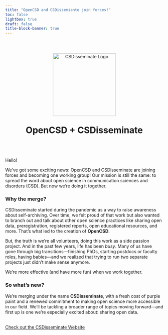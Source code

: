 ```yaml
---
title: "OpenCSD and CSDissemiante join forces!"
toc: false
lightbox: true
draft: false
title-block-banner: true
---
```


:::: {style="text-align: center; padding-top: 2em; padding-bottom: 2em;"}
<img src="Images/CSDisseminate Logo_White Logo_Purple Background Circle.png" alt="CSDisseminate Logo" style="width: 200px;"/>

::: {style="font-size: 2em; font-weight: 700; margin-top: 1em;"}
OpenCSD + CSDisseminate
:::
::::

Hello!

We’ve got some exciting news: OpenCSD and CSDisseminate are joining forces and becoming one working group! Our mission is still the same: to spread the word about open science in communication sciences and disorders (CSD). But now we’re doing it together.

### Why the merge?

CSDisseminate started during the pandemic as a way to raise awareness about self-archiving. Over time, we felt proud of that work but also wanted to branch out and talk about other open science practices like sharing open data, preregistration, registered reports, open educational resources, and more. That’s what led to the creation of **OpenCSD**.

But, the truth is we’re all volunteers, doing this work as a side passion project. And in the past few years, life has been *busy*. Many of us have gone through big transitions—finishing PhDs, starting postdocs or faculty roles, having babies—and we realized that trying to run two separate projects just didn’t make sense anymore.

We’re more effective (and have more fun) when we work together.

### So what’s new?

We’re merging under the name **CSDisseminate**, with a fresh coat of purple paint and a renewed commitment to making open science more accessible in our field. We’ll be tackling a broader range of topics moving forward—and first up is one we’re especially excited about: sharing open data.
\
\

[Check out the CSDisseminate Website](https://www.csdisseminate.com/){.btn .btn-outline-primary .btn role="button" data-toggle="button"}\
\
